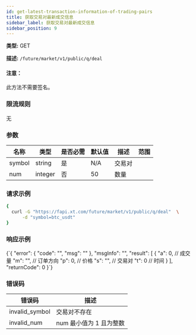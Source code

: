 ```yaml
---
id: get-latest-transaction-information-of-trading-pairs
title: 获取交易对最新成交信息
sidebar_label: 获取交易对最新成交信息
sidebar_position: 9
---
```


**类型:** GET

**描述:** `/future/market/v1/public/q/deal`

#### 注意：

此方法不需要签名。

### 限流规则

无

### 参数

| 名称   | 类型    | 是否必需 | 默认值 | 描述     | 范围 |
| ------ | ------- | -------- | ------ | -------- | ---- |
| symbol | string  | 是       | N/A    | 交易对   |      |
| num    | integer | 否       | 50     | 数量     |      |

### 请求示例

```bash title="Request"
{
  curl -G "https://fapi.xt.com/future/market/v1/public/q/deal"  \
      -d "symbol=btc_usdt"
}
```

### 响应示例


<CodeBlock language="json" title="Response">
  {`{
  "error": {
    "code": "",
    "msg": ""
  },
  "msgInfo": "",
  "result": [
    {
      "a": 0,  // 成交量
      "m": "", // 订单方向
      "p": 0,  // 价格
      "s": "", // 交易对
      "t": 0   // 时间
    }
  ],
  "returnCode": 0
}`}
</CodeBlock>

### 错误码

| 错误码 | 描述 |
|-------------|----------------|
| invalid_symbol | 交易对不存在 |
| invalid_num | num 最小值为 1 且为整数 |